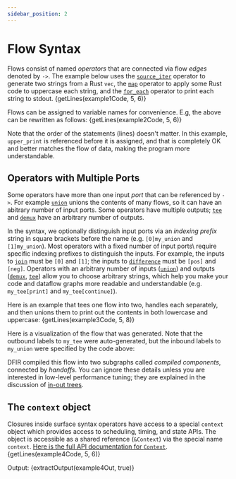 ```yaml
---
sidebar_position: 2
---
```


# Flow Syntax
Flows consist of named _operators_ that are connected via flow _edges_ denoted by `->`. The example below
uses the [`source_iter`](./surface_ops_gen.md#source_iter) operator to generate two strings from a Rust `vec`, the
[`map`](./surface_ops_gen.md#map) operator to apply some Rust code to uppercase each string, and the [`for_each`](./surface_ops_gen.md#for_each)
operator to print each string to stdout.
<CodeBlock language="rust">{getLines(example1Code, 5, 6)}</CodeBlock>

Flows can be assigned to variable names for convenience. E.g, the above can be rewritten as follows:
<CodeBlock language="rust">{getLines(example2Code, 5, 6)}</CodeBlock>

Note that the order of the statements (lines) doesn't matter. In this example, `upper_print` is
referenced before it is assigned, and that is completely OK and better matches the flow of
data, making the program more understandable.

## Operators with Multiple Ports
Some operators have more than one input _port_ that can be referenced by `->`. For example [`union`](./surface_ops_gen.md#union)
unions the contents of many flows, so it can have an abitrary number of input ports. Some operators have multiple outputs; [`tee`](./surface_ops_gen.md#tee) and [`demux`](./surface_ops_gen.md#demux)
have an arbitrary number of outputs.

In the syntax, we optionally distinguish input ports via an _indexing prefix_ string
in square brackets before the name (e.g. `[0]my_union` and `[1]my_union`). Most operators with a fixed number of input ports\ require specific indexing prefixes to 
distinguish the inputs. For example, the inputs to [`join`](./surface_ops_gen.md#join) must be `[0]` and `[1]`; the inputs to [`difference`](./surface_ops_gen.md#difference) must be `[pos]` and `[neg]`.
Operators with an arbitrary number of inputs ([`union`](./surface_ops_gen.md#union)) and outputs 
([`demux`](./surface_ops_gen.md#demux), [`tee`](./surface_ops_gen.md#tee)) 
allow you to choose arbitrary strings, which help you make your code and dataflow graphs more readable and understandable
(e.g. `my_tee[print]` and `my_tee[continue]`).

Here is an example that tees one flow into two, handles each separately, and then unions them to print out the contents in both lowercase and uppercase:
<CodeBlock language="rust">{getLines(example3Code, 5, 8)}</CodeBlock>

Here is a visualization of the flow that was generated. Note that the outbound labels to `my_tee` 
were auto-generated, but the inbound labels to `my_union` were specified by the code above:
<mermaid value={extractMermaid(example3Out)}></mermaid>

DFIR compiled this flow into two subgraphs called _compiled components_, connected by _handoffs_. You can ignore
these details unless you are interested in low-level performance tuning; they are explained in the discussion
of [in-out trees](../architecture/in-out_trees).
## The `context` object

Closures inside surface syntax operators have access to a special `context` object which provides
access to scheduling, timing, and state APIs. The object is accessible as a shared reference
(`&Context`) via the special name `context`.
[Here is the full API documentation for `Context`](https://hydro.run/rustdoc/dfir_rs/scheduled/context/struct.Context.html).
<CodeBlock language="rust">{getLines(example4Code, 5, 6)}</CodeBlock>

Output:
<CodeBlock language="console">{extractOutput(example4Out, true)}</CodeBlock>
